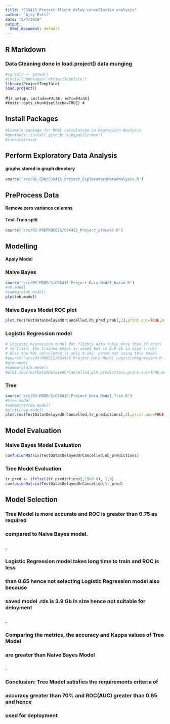 ```yaml
---
title: "CSX415_Project_flight_delay_cancellation_analysis"
author: "Ajey Patil"
date: "5/7/2018"
output:
  html_document: default
---
```


## R Markdown
### Data Cleaning done in load.project() data munging

```r
#currdir <- getwd()
#install.packages('ProjectTemplate')
library(ProjectTemplate)
load.project()
```

#```{r setup, include=FALSE, echo=FALSE}
#knitr::opts_chunk$set(echo=TRUE)
#```

## Install Packages

```r
#Example package for RMSE calculation in Regression Analysis
#devtools::install_github("ajeypatil/rmse")
#library(rmse)
```

## Perform Exploratory Data Analysis
#### graphs stored in graph directory

```r
source('src/01-EDA/CSX415_Project_ExploratoryDataAnalysis.R')
```
## PreProcess Data
#### Remove zero variance columns
#### Test-Train split
```r
source('src/02-PREPROCESS/CSX415_Project_process.R')
```

## Modelling
#### Apply Model

### Naive Bayes
```r
source('src/03-MODELS/CSX415_Project_Data_Model_Naive.R')
#nb.model
#summary(nb.model)
plot(nb.model)
```

### Naive Bayes Model ROC plot
```r
plot.roc(TestData$DelayedOrCancelled,nb_pred_prob[,2],print.auc=TRUE,main="Naive Bayes Model ROC")
```

### Logistic Regression model
```r
# Logistic Regression model for flights data takes more than 10 hours
# to train, the trained model is saved but is 3.9 Gb in size (.rds)
# Also the ROC calculated is only 0.592, hence not using this model
#source('src/03-MODELS/CSX415_Project_Data_Model_LogisticRegression.R')
#glm.model
#summary(glm.model)
#plot.roc(TestData$DelayedOrCancelled,glm_predictions,print.auc=TRUE,main="GLM Model ROC")
```

### Tree
```r
source('src/03-MODELS/CSX415_Project_Data_Model_Tree.R')
#tree.model
#summary(tree.model)
#plot(tree.model)
plot.roc(TestData$DelayedOrCancelled,tr_predictions[,2],print.auc=TRUE,main="Tree Model ROC")
```

## Model Evaluation
### Naive Bayes Model Evaluation

```r
confusionMatrix(TestData$DelayedOrCancelled,nb_predictions)
```


### Tree Model Evaluation

```r
tr_pred <- ifelse((tr_predictions[,2]>0.8), 1,0)
confusionMatrix(TestData$DelayedOrCancelled,tr_pred)
```

## Model Selection
### Tree Model is more accurate and ROC is greater than 0.75 as required
### compared to Naive Bayes model.
### .
### Logistic Regression model takes long time to train and ROC is less
### than 0.65 hence not selecting Logistic Regression model also because
### saved model .rds is 3.9 Gb in size hence not suitable for deloyment
### .
### Comparing the metrics, the accuracy and Kappa values of Tree Model
### are greater than Naive Bayes Model
### .
### Conclusion: Tree Model satisfies the requirements criteria of 
### accuracy greater than 70% and ROC(AUC) greater than 0.65 and hence
### used for deployment

